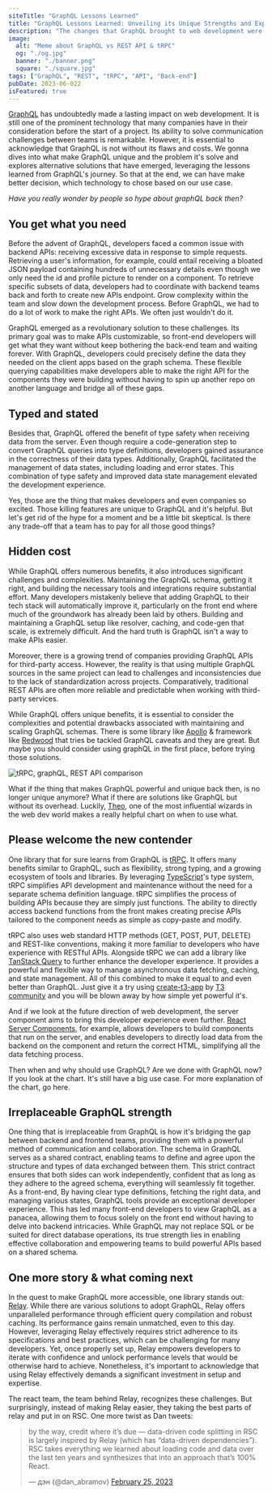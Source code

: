 ```yaml
---
siteTitle: "GraphQL Lessons Learned"
title: "GraphQL Lessons Learned: Unveiling its Unique Strengths and Exploring Better Alternatives"
description: "The changes that GraphQL brought to web development were significant, bridging the gap between front-end and back-end teams. But at the same time causing serious difficulties and costs for developers. After years of hype, GraphQL finally settles on its strength, while alternative solutions are built upon its lessons."
image:
  alt: "Meme about GraphQL vs REST API & tRPC"
  og: "./og.jpg"
  banner: "./banner.png"
  square: "./square.jpg"
tags: ["GraphQL", "REST", "tRPC", "API", "Back-end"]
pubDate: 2023-06-022
isFeatured: true
---
```



[GraphQL](https://graphql.org/) has undoubtedly made a lasting impact on web development. It is still one of the prominent technology that many companies have in their consideration before the start of a project. Its ability to solve communication challenges between teams is remarkable. However, it is essential to acknowledge that GraphQL is not without its flaws and costs. We gonna dives into what make GraphQL unique and the problem it's solve and explores alternative solutions that have emerged, leveraging the lessons learned from GraphQL's journey. So that at the end, we can have make better decision, which technology to chose based on our use case.

_Have you really wonder by people so hype about graphQL back then?_

## You get what you need

Before the advent of GraphQL, developers faced a common issue with backend APIs: receiving excessive data in response to simple requests. Retrieving a user's information, for example, could entail receiving a bloated JSON payload containing hundreds of unnecessary details even though we only need the id and profile picture to render on a component. To retrieve specific subsets of data, developers had to coordinate with backend teams back and forth to create new APIs endpoint. Grow complexity within the team and slow down the development process. Before GraphQL, we had to do a lot of work to make the right APIs. We often just wouldn't do it.

GraphQL emerged as a revolutionary solution to these challenges. Its primary goal was to make APIs customizable, so front-end developers will get what they want without keep bothering the back-end team and waiting forever. With GraphQL, developers could precisely define the data they needed on the client apps based on the graph schema. These flexible querying capabilities make developers able to make the right API for the components they were building without having to spin up another repo on another language and bridge all of these gaps.

## Typed and stated

Besides that, GraphQL offered the benefit of type safety when receiving data from the server. Even though require a code-generation step to convert GraphQL queries into type definitions, developers gained assurance in the correctness of their data types. Additionally, GraphQL facilitated the management of data states, including loading and error states. This combination of type safety and improved data state management elevated the development experience.

Yes, those are the thing that makes developers and even companies so excited. Those killing features are unique to GraphQL and it's helpful. But let's get rid of the hype for a moment and be a little bit skeptical. Is there any trade-off that a team has to pay for all those good things?

## Hidden cost

While GraphQL offers numerous benefits, it also introduces significant challenges and complexities. Maintaining the GraphQL schema, getting it right, and building the necessary tools and integrations require substantial effort. Many developers mistakenly believe that adding GraphQL to their tech stack will automatically improve it, particularly on the front end where much of the groundwork has already been laid by others. Building and maintaining a GraphQL setup like resolver, caching, and code-gen that scale, is extremely difficult. And the hard truth is GraphQL isn't a way to make APIs easier.

Moreover, there is a growing trend of companies providing GraphQL APIs for third-party access. However, the reality is that using multiple GraphQL sources in the same project can lead to challenges and inconsistencies due to the lack of standardization across projects. Comparatively, traditional REST APIs are often more reliable and predictable when working with third-party services.

While GraphQL offers unique benefits, it is essential to consider the complexities and potential drawbacks associated with maintaining and scaling GraphQL schemas. There is some library like [Apollo](https://www.apollographql.com/) & framework like [Redwood](https://redwoodjs.com/) that tries be tackled GraphQL caveats and they are great. But maybe you should consider using graphQL in the first place, before trying those solutions.

<div class="mx-12">
  <Image
    src={imgComparison}
    alt="tRPC, graphQL, REST API comparison"
    class="rounded"
  />
</div>

What if the thing that makes GraphQL powerful and unique back then, is no longer unique anymore? What if there are solutions like GraphQL but without its overhead. Luckily, [Theo](https://t3.gg/), one of the most influential wizards in the web dev world makes a really helpful chart on when to use what.

## Please welcome the new contender

One library that for sure learns from GraphQL is [tRPC](https://trpc.io/). It offers many benefits similar to GraphQL, such as flexibility, strong typing, and a growing ecosystem of tools and libraries. By leveraging [TypeScript](https://www.typescriptlang.org/)'s type system, tRPC simplifies API development and maintenance without the need for a separate schema definition language. tRPC simplifies the process of building APIs because they are simply just functions. The ability to directly access backend functions from the front makes creating precise APIs tailored to the component needs as simple as copy-paste and modify.

tRPC also uses web standard HTTP methods (GET, POST, PUT, DELETE) and REST-like conventions, making it more familiar to developers who have experience with RESTful APIs. Alongside tRPC we can add a library like [TanStack Query](https://tanstack.com/query/latest/) to further enhance the developer experience. It provides a powerful and flexible way to manage asynchronous data fetching, caching, and state management. All of this combined to make it equal to and even better than GraphQL. Just give it a try using [create-t3-app](https://create.t3.gg/) by [T3 community](https://github.com/t3-oss) and you will be blown away by how simple yet powerful it's.

And if we look at the future direction of web development, the server component aims to bring this developer experience even further. [React Server Components](https://nextjs.org/docs/getting-started/react-essentials#server-components), for example, allows developers to build components that run on the server, and enables developers to directly load data from the backend on the component and return the correct HTML, simplifying all the data fetching process.

Then when and why should use GraphQL? Are we done with GraphQL now? If you look at the chart. It's still have a big use case. For more explanation of the chart, go here.

## Irreplaceable GraphQL strength

One thing that is irreplaceable from GraphQL is how it's bridging the gap between backend and frontend teams, providing them with a powerful method of communication and collaboration. The schema in GraphQL serves as a shared contract, enabling teams to define and agree upon the structure and types of data exchanged between them. This strict contract ensures that both sides can work independently, confident that as long as they adhere to the agreed schema, everything will seamlessly fit together. As a front-end, By having clear type definitions, fetching the right data, and managing various states, GraphQL tools provide an exceptional developer experience. This has led many front-end developers to view GraphQL as a panacea, allowing them to focus solely on the front end without having to delve into backend intricacies. While GraphQL may not replace SQL or be suited for direct database operations, its true strength lies in enabling effective collaboration and empowering teams to build powerful APIs based on a shared schema.

## One more story & what coming next

In the quest to make GraphQL more accessible, one library stands out: [Relay](https://relay.dev/). While there are various solutions to adopt GraphQL, Relay offers unparalleled performance through efficient query compilation and robust caching. Its performance gains remain unmatched, even to this day. However, leveraging Relay effectively requires strict adherence to its specifications and best practices, which can be challenging for many developers. Yet, once properly set up, Relay empowers developers to iterate with confidence and unlock performance levels that would be otherwise hard to achieve. Nonetheless, it's important to acknowledge that using Relay effectively demands a significant investment in setup and expertise.

The react team, the team behind Relay, recognizes these challenges. But surprisingly, instead of making Relay easier, they taking the best parts of relay and put in on RSC. One more twist as Dan tweets:

<div class="mt-2 flex justify-center">
  <blockquote class="twitter-tweet" data-theme="dark">
    <p lang="en" dir="ltr">
      by the way, credit where it’s due — data-driven code splitting in RSC is
      largely inspired by Relay (which has “data-driven dependencies”). RSC
      takes everything we learned about loading code and data over the last ten
      years and synthesizes that into an approach that’s 100% React.
    </p>
    &mdash; дэн (@dan_abramov) <a href="https://twitter.com/dan_abramov/status/1629604899909500928?ref_src=twsrc%5Etfw">February 25, 2023</a>
  </blockquote>
</div>
<script
  defer
  fetchpriority="low"
  src="https://platform.twitter.com/widgets.js"
  charset="utf-8"
/>

As these stories of GraphQL unfold, it becomes increasingly clear that the exclusive reliance on GraphQL may no longer be necessary. The best features and benefits of GraphQL are gradually finding their way into other tools and frameworks we commonly use now. That is why, it may be wise to reevaluate the need for GraphQL when alternative solutions, such as tRPC and React Server Components, incorporate the essence of GraphQL's strengths while simplifying the integration.

## Wouldn't be here without you

Finally, we want to express my gratitude to GraphQL for the valuable lessons it has taught us and the opportunities it has provided. We wouldn't be here without GraphQL. Kudos to GraphQL and all the devs behind it! It's important to clarify that none of this is intended to portray GraphQL as inherently bad or discourage its usage. Rather, the hard truth is that GraphQL has successfully addressed many problems, and we have since adopted and applied its solutions extensively.

Today, there are a few remaining challenges that GraphQL uniquely solves. However, if
your organization faces the team split schema problem, GraphQL remains an excellent architectural solution to consider. It is crucial to approach the adoption of GraphQL from an organizational perspective rather than a purely technical one. The intention of this is to assist companies in avoiding unnecessary detours into the GraphQL rabbit hole for reasons that may not align with their specific needs. And also encourage us to try a better alternative when it's fit with our projects.

---

This article is based on Theo's rant that you can watch below.

<iframe
  src="https://www.youtube.com/embed/qgdiLcD2RL8"
  loading="lazy"
  title="YouTube video player"
  frameborder="0"
  allow="accelerometer; autoplay; clipboard-write; encrypted-media; gyroscope; picture-in-picture; web-share"
  allowfullscreen
  class="mx-auto aspect-video w-full md:max-w-xl lg:max-w-2xl"
></iframe>
<br />
Also, check out the GraphQL documentary below, how it starts, and how it become so
popular as we all know it today.

<iframe
  src="https://www.youtube.com/embed/783ccP__No8"
  loading="lazy"
  title="YouTube video player"
  frameborder="0"
  allow="accelerometer; autoplay; clipboard-write; encrypted-media; gyroscope; picture-in-picture; web-share"
  allowfullscreen
  class="mx-auto aspect-video w-full md:max-w-xl lg:max-w-2xl"
></iframe>
